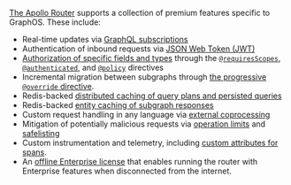 [The Apollo Router](https://www.apollographql.com/docs/router/) supports a collection of premium features specific to GraphOS. These include:

- Real-time updates via [GraphQL subscriptions](https://www.apollographql.com/docs/router/executing-operations/subscription-support/)
- Authentication of inbound requests via [JSON Web Token (JWT)](https://www.apollographql.com/docs/router/configuration/authn-jwt/)
- [Authorization of specific fields and types](https://www.apollographql.com/docs/router/configuration/authorization) through the [`@requiresScopes`](https://www.apollographql.com/docs/router/configuration/authorization#requiresscopes), [`@authenticated`](https://www.apollographql.com/docs/router/configuration/authorization#authenticated), and [`@policy`](https://www.apollographql.com/docs/router/configuration/authorization#policy) directives
- Incremental migration between subgraphs through [the progressive `@override` directive](/federation/entities-advanced/#incremental-migration-with-progressive-override).
- Redis-backed [distributed caching of query plans and persisted queries](https://www.apollographql.com/docs/router/configuration/distributed-caching/)
- Redis-backed [entity caching of subgraph responses](https://www.apollographql.com/docs/router/configuration/entity-caching/)
- Custom request handling in any language via [external coprocessing](https://www.apollographql.com/docs/router/customizations/coprocessor/)
- Mitigation of potentially malicious requests via [operation limits](https://www.apollographql.com/docs/router/configuration/operation-limits) and [safelisting](../operations/persisted-queries/)
- Custom instrumentation and telemetry, including [custom attributes for spans](https://www.apollographql.com/docs/router/configuration/telemetry/instrumentation/spans/#attributes).
- An [offline Enterprise license](https://www.apollographql.com/docs/router/enterprise-features/#offline-enterprise-license) that enables running the router with Enterprise features when disconnected from the internet.
